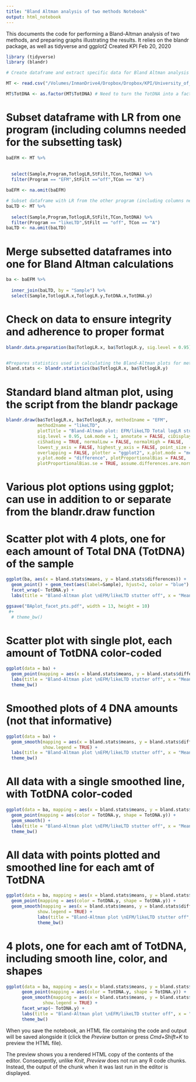 ```yaml
---
title: "Bland Altman analysis of two methods Notebook"
output: html_notebook
---
```


This documents the code for performing a Bland-Altman analysis of two methods, and preparing graphs illustrating the results. It relies on the blandr package, as well as tidyverse and ggplot2
Created KPI Feb 20, 2020


```r
library (tidyverse)
library (blandr)

# Create dataframe and extract specific data for Bland Altman analysis

MT <- read.csv("/Volumes/InmanDrive4/Dropbox/Dropbox/KPI/University_of_Dundee/Dissertation/Data/Output_files/AllResults_Data/AllResults_Table.csv")

MT$TotDNA <- as.factor(MT$TotDNA) # Need to turn the TotDNA into a factor (rather than integer) in order to plot using it as a group in ggplot (integer can't be used to group values, unless binning them). Before writing this step, I got an error in later code that MT$DNA did not exist, which of course it did. Finally realized you can't group by integers. 
```


# Subset dataframe with LR from one program (including columns needed for the subsetting task)
```r

baEFM <- MT %>%
  
  
  select(Sample,Program,TotlogLR,StFilt,TCon,TotDNA) %>%
  filter(Program == "EFM",StFilt =="off",TCon == "A")

baEFM <- na.omit(baEFM)

# Subset dataframe with LR from the other program (including columns needed for the subsetting task)
baLTD <- MT %>%
  
  select(Sample,Program,TotlogLR,StFilt,TCon,TotDNA) %>%
  filter(Program == "likeLTD",StFilt == "off", TCon == "A")
baLTD <- na.omit(baLTD)
```

# Merge subsetted dataframes into one for Bland Altman calculations
```r

ba <- baEFM %>%
  
  inner_join(baLTD, by = "Sample") %>% 
  select(Sample,TotlogLR.x,TotlogLR.y,TotDNA.x,TotDNA.y)

```

# Check on data to ensure integrity and adherence to proper format
```r

blandr.data.preparation(ba$TotlogLR.x, ba$TotlogLR.y, sig.level = 0.95) 


#Prepares statistics used in calculating the Bland-Altman plots for methods Lab Retriever and likeLTD)
bland.stats <- blandr.statistics(ba$TotlogLR.x, ba$TotlogLR.y) 
```

# Standard bland altman plot, using the script from the blandr package
```r

blandr.draw(ba$TotlogLR.x, ba$TotlogLR.y, method1name = "EFM",
            method2name = "likeLTD",
            plotTitle = "Bland-Altman plot: EFM/likeLTD Total logLR stutter off",
            sig.level = 0.95, LoA.mode = 1, annotate = FALSE, ciDisplay = TRUE,
            ciShading = TRUE, normalLow = FALSE, normalHigh = FALSE,
            lowest_y_axis = FALSE, highest_y_axis = FALSE, point_size = 0.8,
            overlapping = FALSE, plotter = "ggplot2", x.plot.mode = "means",
            y.plot.mode = "difference", plotProportionalBias = FALSE,
            plotProportionalBias.se = TRUE, assume.differences.are.normal = TRUE)
```


# Various plot options using ggplot; can use in addition to or separate from the blandr.draw function

# Scatter plot with 4 plots, one for each amount of Total DNA (TotDNA) of the sample
```r

ggplot(ba, aes(x = bland.stats$means, y = bland.stats$differences)) +
  geom_point() + geom_text(aes(label=Sample), hjust=2, color = "blue") +
  facet_wrap(~ TotDNA.y) +
  labs(title = "Bland-Altman plot \nEFM/likeLTD stutter off", x = "Means", y = "Differences")

ggsave("BAplot_facet_pts.pdf", width = 13, height = 10)
 #+
  # theme_bw()

```


# Scatter plot with single plot, each amount of TotDNA color-coded
```r

ggplot(data = ba) +
  geom_point(mapping = aes(x = bland.stats$means, y = bland.stats$differences, color = TotDNA.y)) +
  labs(title = "Bland-Altman plot \nEFM/likeLTD stutter off", x = "Means", y = "Differences") +
  theme_bw()

```


# Smoothed plots of 4 DNA amounts (not that informative)
```r

ggplot(data = ba) +
  geom_smooth(mapping = aes(x = bland.stats$means, y = bland.stats$differences, color = TotDNA.y),
              show.legend = TRUE) +
  labs(title = "Bland-Altman plot \nEFM/likeLTD stutter off", x = "Means", y = "Differences") +
  theme_bw()

```


# All data with a single smoothed line, with TotDNA color-coded
```r

ggplot(data = ba, mapping = aes(x = bland.stats$means, y = bland.stats$differences)) +
  geom_point(mapping = aes(color = TotDNA.y, shape = TotDNA.y)) +
  geom_smooth() +
  labs(title = "Bland-Altman plot \nEFM/likeLTD stutter off", x = "Means", y = "Differences") +
  theme_bw()

```


# All data with points plotted and smoothed line for each amt of TotDNA
```r

ggplot(data = ba, mapping = aes(x = bland.stats$means, y = bland.stats$differences)) +
  geom_point(mapping = aes(color = TotDNA.y, shape = TotDNA.y)) +
  geom_smooth(mapping = aes(x = bland.stats$means, y = bland.stats$differences, color = TotDNA.y),
            show.legend = TRUE) +
            labs(title = "Bland-Altman plot \nEFM/likeLTD stutter off", x = "Means", y = "Differences") +
            theme_bw()

```


# 4 plots, one for each amt of TotDNA, including smooth line, color, and shapes
```r

ggplot(data = ba, mapping = aes(x = bland.stats$means, y = bland.stats$differences)) +
      geom_point(mapping = aes(color = TotDNA.y, shape = TotDNA.y)) +
      geom_smooth(mapping = aes(x = bland.stats$means, y = bland.stats$differences, color = TotDNA.y),
              show.legend = TRUE) +
      facet_wrap(~ TotDNA.y) +
      labs(title = "Bland-Altman plot \nEFM/likeLTD stutter off", x = "Means", y = "Differences") +
      theme_bw()
```

When you save the notebook, an HTML file containing the code and output will be saved alongside it (click the *Preview* button or press *Cmd+Shift+K* to preview the HTML file). 

The preview shows you a rendered HTML copy of the contents of the editor. Consequently, unlike *Knit*, *Preview* does not run any R code chunks. Instead, the output of the chunk when it was last run in the editor is displayed.

